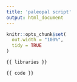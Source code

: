```yaml
---
title: 'paleopal script'
output: html_document
---
```


```r
knitr::opts_chunk$set(
  out.width = "100%", 
  tidy = TRUE
)
```

```r
{{ libraries }}
```

```r
{{ code }}
```
